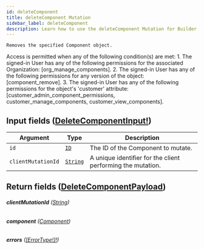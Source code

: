 ```yaml
---
id: deleteComponent
title: deleteComponent Mutation
sidebar_label: deleteComponent
description: Learn how to use the deleteComponent Mutation for Builder's API.
---
```


    Removes the specified Component object.

Access is permitted when any of the following condition(s) are met: 1. The signed-in User has any of the following permissions for the associated Organization: [org_manage_components]. 2. The signed-in User has any of the following permissions for any version of the object: [component_remove]. 3. The signed-in User has any of the following permissions for the object's 'customer' attribute: [customer_admin_component_permissions, customer_manage_components, customer_view_components].

## Input fields ([DeleteComponentInput!](/self-managed/composer/builder/api/schema/input_object/DeleteComponentInput.mdx))

| Argument           | Type                                     | Description                                                 |
| ------------------ | ---------------------------------------- | ----------------------------------------------------------- |
| `id`               | [`ID`](/self-managed/composer/builder/api/schema/scalar/ID.mdx)         | The ID of the Component to mutate.                          |
| `clientMutationId` | [`String`](/self-managed/composer/builder/api/schema/scalar/String.mdx) | A unique identifier for the client performing the mutation. |

## Return fields ([DeleteComponentPayload](/self-managed/composer/builder/api/schema/object/DeleteComponentPayload.mdx))

###### <b>clientMutationId</b> ([String](/self-managed/composer/builder/api/schema/scalar/String.mdx))

###### <b>component</b> ([Component](/self-managed/composer/builder/api/schema/object/Component.mdx))

###### <b>errors</b> ([[ErrorType!]!](/self-managed/composer/builder/api/schema/object/ErrorType.mdx))
